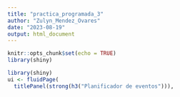 ```yaml
---
title: "practica_programada_3"
author: "Zulyn_Mendez_Ovares"
date: "2023-08-19"
output: html_document
---
```


```r
knitr::opts_chunk$set(echo = TRUE)
library(shiny)
```

```r
library(shiny)
ui <- fluidPage(
  titlePanel(strong(h3("Planificador de eventos"))),
```


